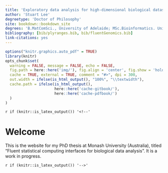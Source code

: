 ```yaml
---
title: 'Exploratory data analysis for high-dimensional biological datasets'
author: 'Stuart Lee'
degreetype: 'Doctor of Philosophy'
site: bookdown::bookdown_site
degrees: 'B.MatComSci., University of Adelaide; MSc.Bioinformatics. University of Melbourne'
bibliography: [bib/plyranges.bib, bib/fluentGenomics.bib]
link-citations: yes
---
```


```r
options("knitr.graphics.auto_pdf" = TRUE)
library(knitr)
opts_chunk$set(
  warning = FALSE, message = FALSE, echo = FALSE,
  fig.path = here::here('img/'), fig.align = 'center', fig.show = 'hold',
  cache = TRUE, external = TRUE, comment = "#>", dpi = 300,
  out.width = ifelse(is_html_output(), "100%", "\\textwidth"),
  cache.path = ifelse(is_html_output(), 
                      here::here('cache-gitbook/'), 
                      here::here('cache-pdfbook/')
  )
)
```

`r if (knitr::is_latex_output()) '<!--'` 

# Welcome {-}

This is the website for my PhD thesis at Monash University (Australia), titled "Fluent statistical computing interfaces for biological data analysis". 
It is a work in progress.

`r if (knitr::is_latex_output()) '-->'`


